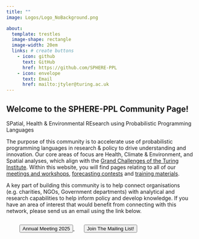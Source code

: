 ```yaml
---
title: ""
image: Logos/Logo_NoBackground.png

about: 
  template: trestles
  image-shape: rectangle
  image-width: 20em
  links: # create buttons
    - icon: github
      text: GitHub
      href: https://github.com/SPHERE-PPL
    - icon: envelope
      text: Email
      href: mailto:jtyler@turing.ac.uk
---
```


## Welcome to the SPHERE-PPL Community Page! 

<p class="text-info">SPatial, Health & Environmental REsearch using Probabilistic Programming Languages</p>

The purpose of this community is to accelerate use of probabilistic programming languages in research & policy to drive understanding and innovation. Our core areas of focus are Health, Climate & Environment, and Spatial analyses, which align with the [Grand Challenges of the Turing Institute](https://www.turing.ac.uk/research). Within this website, you will find pages relating to all of our [meetings and workshops](pages/Events/index.qmd), [forecasting contests](pages/Forecasting_Contests/index.qmd) and [training materials](pages/Resources.qmd).

A key part of building this community is to help connect organisations (e.g. charities, NGOs, Government departments) with analytical and research capabilities to help inform policy and develop knowledge. If you have an area of interest that would benefit from connecting with this network, please send us an email using the link below.

<p>

</p>

<div style="display: flex;">
<a href="pages/Events/Jan25.qmd#" style="margin-right: 25px;margin-left: 35px;">
<button type="button" class="btn btn-success btn-lg">Annual Meeting 2025</button>
</a>
<a href="pages/get_involved.qmd#" > 
<button type="button" class="btn btn-primary btn-lg">Join The Mailing List!</button>

</a>
</div>